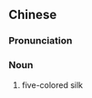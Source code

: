 {{also|彩缎}}
==Chinese==
{{zh-forms|s=彩缎}}

===Pronunciation===
{{zh-pron
|m=cǎiduàn
|cat=n
}}

===Noun===
{{zh-noun}}

# {{lb|zh|literary}} five-colored silk